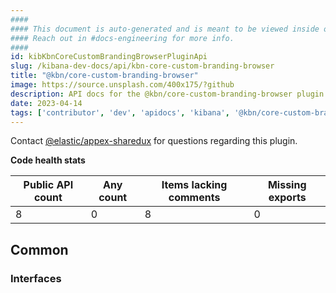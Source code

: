 ```yaml
---
####
#### This document is auto-generated and is meant to be viewed inside our experimental, new docs system.
#### Reach out in #docs-engineering for more info.
####
id: kibKbnCoreCustomBrandingBrowserPluginApi
slug: /kibana-dev-docs/api/kbn-core-custom-branding-browser
title: "@kbn/core-custom-branding-browser"
image: https://source.unsplash.com/400x175/?github
description: API docs for the @kbn/core-custom-branding-browser plugin
date: 2023-04-14
tags: ['contributor', 'dev', 'apidocs', 'kibana', '@kbn/core-custom-branding-browser']
---
```




Contact [@elastic/appex-sharedux](https://github.com/orgs/elastic/teams/appex-sharedux) for questions regarding this plugin.

**Code health stats**

| Public API count  | Any count | Items lacking comments | Missing exports |
|-------------------|-----------|------------------------|-----------------|
| 8 | 0 | 8 | 0 |

## Common

### Interfaces
<DocDefinitionList data={kbnCoreCustomBrandingBrowserObj.common.interfaces}/>

